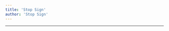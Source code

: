 ```yaml
---
title: 'Stop Sign'
author: 'Stop Sign'
---
```


---

<CharacterInfo
    name='Stop Sign'
    image='/assets/icons/otom/wiki media/chars/stopSign.png' 
    caption='por que você não vai jogar baseball?'
    icon='/assets/icons/otom/wiki media/icons/StopSign.png'
    nickname='stopy-stop'
    pronouns='ele/dele'
    species='Placa de pare'
    voice='SuperPancake04'
    hobbies='N/A'
/>